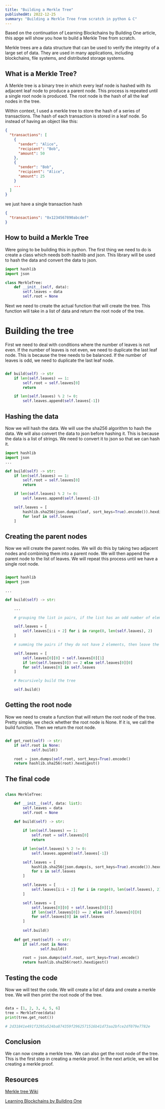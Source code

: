 ```yaml
---
title: "Building a Merkle Tree"
publishedAt: 2022-12-25
summary: "Building a Merkle Tree from scratch in python & C"
---
```


Based on the continuation of Learning Blockchains by Building One article, this apge will show you how to build a Merkle Tree from scratch.

Merkle trees are a data structure that can be used to verify the integrity of a large set of data. They are used in many applications, including blockchains, file systems, and distributed storage systems.

## What is a Merkle Tree?

A Merkle tree is a binary tree in which every leaf node is hashed with its adjacent leaf node to produce a parent node. This process is repeated until a single root node is produced. The root node is the hash of all the leaf nodes in the tree.

Within context, I used a merkle tree to store the hash of a series of transactions. The hash of each transaction is stored in a leaf node. So instead of having an object like this:

```json
{
  "transactions": [
    {
      "sender": "Alice",
      "recipient": "Bob",
      "amount": 50
    },
    {
      "sender": "Bob",
      "recipient": "Alice",
      "amount": 25
    }
    ...
  ]
}
```

we just have a single transaction hash

```json
{
  "transactions": "0x1234567890abcdef"
}
```

## How to build a Merkle Tree

Were going to be building this in python. The first thing we need to do is create a class which needs both hashlib and json. This library will be used to hash the data and convert the data to json.

```python
import hashlib
import json

class MerkleTree:
    def __init__(self, data):
        self.leaves = data
        self.root = None

``` 

Next we need to create the actual function that will create the tree. This function will take in a list of data and return the root node of the tree.

# Building the tree

First we need to deal with conditions where the number of leaves is not even. If the number of leaves is not even, we need to duplicate the last leaf node. This is because the tree needs to be balanced. If the number of leaves is odd, we need to duplicate the last leaf node.

```python

def build(self) -> str
    if len(self.leaves) == 1:
        self.root = self.leaves[0]
        return 

    if len(self.leaves) % 2 != 0:
        self.leaves.append(self.leaves[-1])

```

## Hashing the data

Now we will hash the data. We will use the sha256 algorithm to hash the data. We will also convert the data to json before hashing it. This is because the data is a list of strings. We need to convert it to json so that we can hash it.

```python
import hashlib
import json
...

def build(self) -> str:
    if len(self.leaves) == 1:
        self.root = self.leaves[0]
        return 

    if len(self.leaves) % 2 != 0:
        self.leaves.append(self.leaves[-1])

    self.leaves = [
        hashlib.sha256(json.dumps(leaf, sort_keys=True).encode()).hexdigest() 
        for leaf in self.leaves
    ]

```

## Creating the parent nodes

Now we will create the parent nodes. We will do this by taking two adjacent nodes and combining them into a parent node. We will then append the parent node to the list of leaves. We will repeat this process until we have a single root node.

```python

import hashlib
import json

...

def build(self) -> str:

    ...

    # grouping the list in pairs, if the list has an odd number of elements, the last element is duplicated

    self.leaves = [
        self.leaves[i:i + 2] for i in range(0, len(self.leaves), 2)
    ]

    # summing the pairs if they do not have 2 elements, then leave the element as it is. 

    self.leaves = [
        self.leaves[0][0] + self.leaves[0][1]
        if len(self.leaves[0]) == 2 else self.leaves[0][0]
        for self.leaves[0] in self.leaves
    ]

    # Recursively build the tree

    self.build()

```

## Getting the root node

Now we need to create a function that will return the root node of the tree. Pretty simple, we check whether the root node is None. If it is, we call the build function. Then we return the root node.

```python

def get_root(self) -> str:
    if self.root is None:
            self.build()

    root = json.dumps(self.root, sort_keys=True).encode()
    return hashlib.sha256(root).hexdigest()

```

## The final code

```python

class MerkleTree:

    def __init__(self, data: list):
        self.leaves = data
        self.root = None

    def build(self) -> str: 
        
        if len(self.leaves) == 1:
            self.root = self.leaves[0]
            return

        if len(self.leaves) % 2 != 0:
            self.leaves.append(self.leaves[-1])

        self.leaves = [
            hashlib.sha256(json.dumps(s, sort_keys=True).encode()).hexdigest()
            for s in self.leaves
        ]

        self.leaves = [
            self.leaves[i:i + 2] for i in range(0, len(self.leaves), 2)
        ]

        self.leaves = [
            self.leaves[0][0] + self.leaves[0][1]
            if len(self.leaves[0]) == 2 else self.leaves[0][0]
            for self.leaves[0] in self.leaves
        ]
        
        self.build()
    
    def get_root(self) -> str:
        if self.root is None:
                self.build()

        root = json.dumps(self.root, sort_keys=True).encode()
        return hashlib.sha256(root).hexdigest()

```

## Testing the code

Now we will test the code. We will create a list of data and create a merkle tree. We will then print the root node of the tree.

```python

data = [1, 2, 3, 4, 5, 6]
tree = MerkleTree(data)
print(tree.get_root())

# 2d31841e491f3295a524ba874359f2962571516b41d73aa2bfce2df079e7782e

```

## Conclusion

We can now create a merkle tree. We can also get the root node of the tree. This is the first step in creating a merkle proof. In the next article, we will be creating a merkle proof.

## Resources

[Merkle tree Wiki](https://en.wikipedia.org/wiki/Merkle_tree)

[Learning Blockchains by Building One](https://hackernoon.com/learn-blockchains-by-building-one-117428612f46)




